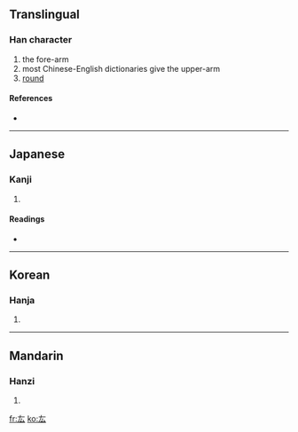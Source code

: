 ==Translingual==

===Han character===
{{Han char|rn=28|rad=厶|as=02|sn=4|four=|canj=大戈 (KI), X大戈 (XKI)}}

# the fore-arm
# most Chinese-English dictionaries give the upper-arm
# [[round]]

====References====
* {{Han ref|kx=0164.040|dkj=03062|dj=0371.270|hdz=10384.040|uh=53B7|ud=21431}}

----

==Japanese==

===Kanji===
{{ja-kanji|grade=|rs=厶02}}

# {{defn|Japanese}}

====Readings====
* {{ja-readings|on=[[こう]] (kō)|kun=[[かいな]] (kaina), [[まるい]] (marui)}}

----

==Korean==

===Hanja===
{{ko-hanja|hangeul=굉|rv=goeng|mr=koeng}}

# {{defn|Korean}}

----

==Mandarin==

===Hanzi===
{{cmn-hanzi|pin=[[gōng]] ([[gong1]]), [[miǎn]] ([[mian3]])|wg=kung<sup>1</sup>, mien<sup>3</sup>}}

# {{defn|Mandarin}}

[[fr:厷]]
[[ko:厷]]